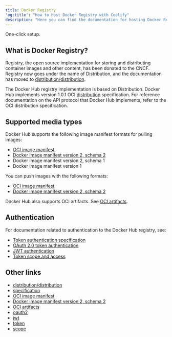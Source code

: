 ```yaml
---
title: Docker Registry
'og:title': "How to host Docker Registry with Coolify"
description: "Here you can find the documentation for hosting Docker Registry with Coolify."
---
```


<Check>One-click setup.</Check>

## What is Docker Registry?
Registry, the open source implementation for storing and distributing container images and other content, has been donated to the CNCF. Registry now goes under the name of Distribution, and the documentation has moved to [distribution/distribution](https://distribution.github.io/distribution/).

The Docker Hub registry implementation is based on Distribution. Docker Hub implements version 1.0.1 OCI [distribution](https://github.com/opencontainers/distribution-spec/blob/v1.0.1/spec.md) specification. For reference documentation on the API protocol that Docker Hub implements, refer to the OCI distribution specification.

## Supported media types

Docker Hub supports the following image manifest formats for pulling images:

- [OCI image manifest](https://github.com/opencontainers/image-spec/blob/main/manifest.md)
- [Docker image manifest version 2, schema 2](https://distribution.github.io/distribution/spec/manifest-v2-2/)
- Docker image manifest version 2, schema 1
- Docker image manifest version 1

You can push images with the following formats:

- [OCI image manifest](https://github.com/opencontainers/image-spec/blob/main/manifest.md)
- [Docker image manifest version 2, schema 2](https://distribution.github.io/distribution/spec/manifest-v2-2/)

Docker Hub also supports OCI artifacts. See [OCI artifacts](https://github.com/docker/docs/blob/main/docker-hub/oci-artifacts).

## Authentication

For documentation related to authentication to the Docker Hub registry, see:

- [Token authentication specification](https://distribution.github.io/distribution/spec/auth/token/)
- [OAuth 2.0 token authentication](https://distribution.github.io/distribution/spec/auth/oauth/)
- [JWT authentication](https://distribution.github.io/distribution/spec/auth/jwt/)
- [Token scope and access](https://distribution.github.io/distribution/spec/auth/scope/)

## Other links
- [distribution/distribution](https://distribution.github.io/distribution/)
- [specification](https://github.com/opencontainers/distribution-spec/blob/v1.0.1/spec.md)
- [OCI image manifest](https://github.com/opencontainers/image-spec/blob/main/manifest.md)
- [Docker image manifest version 2, schema 2](https://distribution.github.io/distribution/spec/manifest-v2-2/)
- [OCI artifacts](/docker-hub/oci-artifacts/)
- [oauth2](https://distribution.github.io/distribution/spec/auth/oauth/)
- [jwt](https://distribution.github.io/distribution/spec/auth/jwt/)
- [token](https://distribution.github.io/distribution/spec/auth/token/)
- [scope](https://distribution.github.io/distribution/spec/auth/scope/)